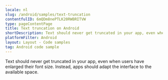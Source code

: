 ```yaml
---
locale: nl
slug: /android/samples/text-truncation
contentfulID: 6mQDm8nePTLK20RWBRITVW
type: pageContentPage
title: Text truncation on Android
shortDescription: Text should never get truncated in your app, even when users have enlarged their font size.
platformFilter: Android
layout: Layout - Code samples
tag: Android code sample
---
```


Text should never get truncated in your app, even when users have enlarged their font size. Instead, apps should adapt the interface to the available space.

<CodeSample id="text-truncation" locale="nl" platform="android"/>